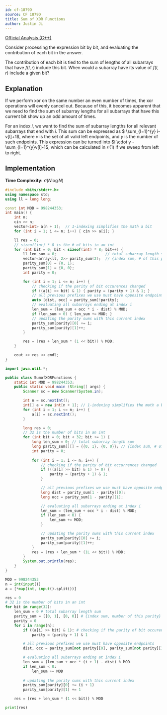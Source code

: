 ```yaml
---
id: cf-1879D
source: CF 1879D
title: Sum of XOR Functions
author: Justin Ji
---
```


[Official Analysis (C++)](https://codeforces.com/blog/entry/120773)

<Spoiler title = "Hint 1">

Consider processing the expression bit by bit, and evaluating the contribution
of each bit in the answer.

</Spoiler>

<Spoiler title = "Hint 2">

The contribution of each bit is tied to the sum of lengths of all subarrays that
have $f(l, r)$ include this bit. When would a subarray have its value of
$f(l, r)$ include a given bit?

</Spoiler>

<Spoiler title = "Explanation">

## Explanation

If we perform xor on the same number an even number of times,
the xor operations will evenly cancel out. Because of this, it becomes apparent
that we need to find the sum of subarray lengths for all subarrays that have
this current bit show up an odd amount of times.

For an index $i$, we want to find the sum of subarray lengths for all relevant
subarrays that end with $i$. This sum can be expressed as
$ \sum_{l=1}^{y} i-v[l]+1$, where $v$ is the set of all valid left
endpoints, and $y$ is the number of such endpoints. This expression can be
turned into $i \cdot y - \sum_{l=1}^{y}v[l]-1$, which can be calculated in
$\mathcal{O}(1)$ if we sweep from left to right.

## Implementation

**Time Complexity:** $\mathcal{O}(N\log{N})$

<LanguageSection>
<CPPSection>

```cpp
#include <bits/stdc++.h>
using namespace std;
using ll = long long;

const int MOD = 998244353;
int main() {
	int n;
	cin >> n;
	vector<int> a(n + 1);  // 1-indexing simplifies the math a bit
	for (int i = 1; i <= n; i++) { cin >> a[i]; }

	ll res = 0;
	// sizeof(int) * 8 is the # of bits in an int
	for (int bit = 0; bit < sizeof(int) * 8; bit++) {
		ll len_sum = 0;                      // total subarray length sum
		vector<array<ll, 2>> parity_sum(2);  // {index sum, # of this parity}
		parity_sum[0] = {0, 1};
		parity_sum[1] = {0, 0};
		int parity = 0;

		for (int i = 1; i <= n; i++) {
			// checking if the parity of bit occurences changed
			if ((a[i] >> bit) & 1) { parity = (parity + 1) & 1; }
			// all previous prefixes we use must have opposite endpoints
			auto [dist, occ] = parity_sum[!parity];
			// evaluating all subarrays ending at index i
			len_sum = (len_sum + occ * i - dist) % MOD;
			if (len_sum < 0) { len_sum += MOD; }
			// updating the parity sums with this current index
			parity_sum[parity][0] += i;
			parity_sum[parity][1]++;
		}

		res = (res + len_sum * (1 << bit)) % MOD;
	}

	cout << res << endl;
}
```

</CPPSection>

<JavaSection>

```java
import java.util.*;

public class SumofXORFunctions {
    static int MOD = 998244353;
    public static void main (String[] args) {
        Scanner sc = new Scanner(System.in);

        int n = sc.nextInt();
        int[] a = new int[n + 1]; // 1-indexing simplifies the math a bit
        for (int i = 1; i <= n; i++) {
            a[i] = sc.nextInt();
        }

        long res = 0;
        // 32 is the number of bits in an int
        for (int bit = 0; bit < 32; bit += 1) {
            long len_sum = 0; // total subarray length sum
            long parity_sum[][] = {{0, 1}, {0, 0}}; // {index sum, # of this parity}
            int parity = 0;
 
            for (int i = 1; i <= n; i++) {
                // checking if the parity of bit occurrences changed
                if (((a[i] >> bit) & 1) != 0) {
                    parity = (parity + 1) & 1;
                }

                // all previous prefixes we use must have opposite endpoints
                long dist = parity_sum[1 - parity][0];
                long occ = parity_sum[1 - parity][1];

                // evaluating all subarrays ending at index i
                len_sum = (len_sum + occ * i - dist) % MOD;
                if (len_sum < 0) {
                    len_sum += MOD;
                }

                // updating the parity sums with this current index
                parity_sum[parity][0] += i;
                parity_sum[parity][1]++;
            }
            res = (res + len_sum * (1L << bit)) % MOD;
        }
        System.out.println(res);
    }
}
```

</JavaSection>

<Pysection>

```py
MOD = 998244353
n = int(input())
a = [*map(int, input().split())]

res = 0
# 32 is the number of bits in an int
for bit in range(32):
    len_sum = 0 # total subarray length sum
    parity_sum = [[0, 1], [0, 0]] # {index sum, number of this parity}
    parity = 0
    for i in range(n):
        if ((a[i] >> bit) & 1): # checking if the parity of bit occurences changed
            parity = (parity + 1) & 1

        # all previous prefixes we use must have opposite endpoints
        dist, occ = parity_sum[not parity][0], parity_sum[not parity][1]

        # evaluating all subarrays ending at index i
        len_sum = (len_sum + occ * (i + 1) - dist) % MOD
        if len_sum < 0:
            len_sum += MOD
        
        # updating the parity sums with this current index
        parity_sum[parity][0] += (i + 1)
        parity_sum[parity][1] += 1

    res = (res + len_sum * (1 << bit)) % MOD

print(res)
```

</Pysection>

</LanguageSection>

</Spoiler>

